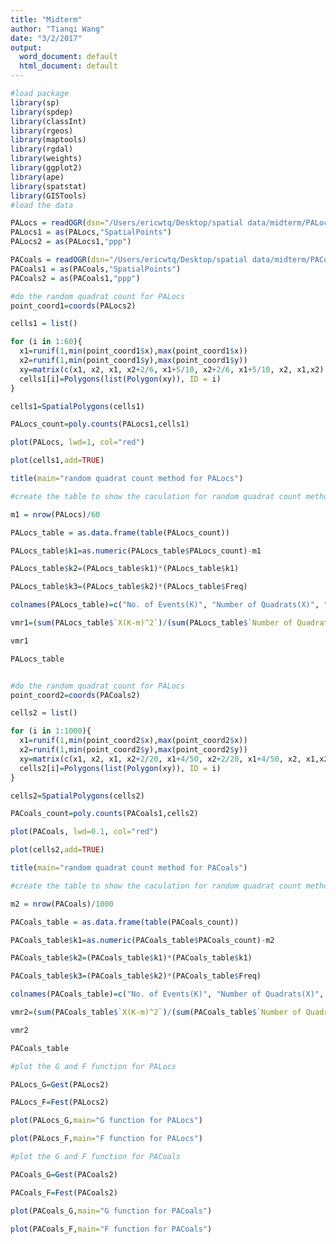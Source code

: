 ```yaml
---
title: "Midterm"
author: "Tianqi Wang"
date: "3/2/2017"
output:
  word_document: default
  html_document: default
---
```



```r
#load package
library(sp)
library(spdep)
library(classInt)
library(rgeos)
library(maptools)
library(rgdal)
library(weights)
library(ggplot2)
library(ape)
library(spatstat)
library(GISTools)
#load the data

PALocs = readOGR(dsn="/Users/ericwtq/Desktop/spatial data/midterm/PALocs/PALocs.shp")
PALocs1 = as(PALocs,"SpatialPoints")
PALocs2 = as(PALocs1,"ppp")

PACoals = readOGR(dsn="/Users/ericwtq/Desktop/spatial data/midterm/PACoals/PACoals.shp")
PACoals1 = as(PACoals,"SpatialPoints")
PACoals2 = as(PACoals1,"ppp")
```


```r
#do the random quadrat count for PALocs
point_coord1=coords(PALocs2)

cells1 = list()

for (i in 1:60){
  x1=runif(1,min(point_coord1$x),max(point_coord1$x))
  x2=runif(1,min(point_coord1$y),max(point_coord1$y))
  xy=matrix(c(x1, x2, x1, x2+2/6, x1+5/10, x2+2/6, x1+5/10, x2, x1,x2),ncol = 2, byrow = TRUE)
  cells1[i]=Polygons(list(Polygon(xy)), ID = i)
}

cells1=SpatialPolygons(cells1)

PALocs_count=poly.counts(PALocs1,cells1)

plot(PALocs, lwd=1, col="red")

plot(cells1,add=TRUE)

title(main="random quadrat count method for PALocs")

#create the table to show the caculation for random quadrat count method of PALocs

m1 = nrow(PALocs)/60

PALocs_table = as.data.frame(table(PALocs_count))

PALocs_table$k1=as.numeric(PALocs_table$PALocs_count)-m1

PALocs_table$k2=(PALocs_table$k1)*(PALocs_table$k1)

PALocs_table$k3=(PALocs_table$k2)*(PALocs_table$Freq)

colnames(PALocs_table)=c("No. of Events(K)", "Number of Quadrats(X)", "K-m", "(K-m)^2", "X(K-m)^2")

vmr1=(sum(PALocs_table$`X(K-m)^2`)/(sum(PALocs_table$`Number of Quadrats(X)`)-1))/m1

vmr1

PALocs_table



```



```r

#do the random quadrat count for PALocs
point_coord2=coords(PACoals2)

cells2 = list()

for (i in 1:1000){
  x1=runif(1,min(point_coord2$x),max(point_coord2$x))
  x2=runif(1,min(point_coord2$y),max(point_coord2$y))
  xy=matrix(c(x1, x2, x1, x2+2/20, x1+4/50, x2+2/20, x1+4/50, x2, x1,x2),ncol = 2, byrow = TRUE)
  cells2[i]=Polygons(list(Polygon(xy)), ID = i)
}

cells2=SpatialPolygons(cells2)

PACoals_count=poly.counts(PACoals1,cells2)

plot(PACoals, lwd=0.1, col="red")

plot(cells2,add=TRUE)

title(main="random quadrat count method for PACoals")

#create the table to show the caculation for random quadrat count method of PALocs

m2 = nrow(PACoals)/1000

PACoals_table = as.data.frame(table(PACoals_count))

PACoals_table$k1=as.numeric(PACoals_table$PACoals_count)-m2

PACoals_table$k2=(PACoals_table$k1)*(PACoals_table$k1)

PACoals_table$k3=(PACoals_table$k2)*(PACoals_table$Freq)

colnames(PACoals_table)=c("No. of Events(K)", "Number of Quadrats(X)", "K-m", "(K-m)^2", "X(K-m)^2")

vmr2=(sum(PACoals_table$`X(K-m)^2`)/(sum(PACoals_table$`Number of Quadrats(X)`)-1))/m2

vmr2

PACoals_table

```




```r

#plot the G and F function for PALocs

PALocs_G=Gest(PALocs2)

PALocs_F=Fest(PALocs2)

plot(PALocs_G,main="G function for PALocs")

plot(PALocs_F,main="F function for PALocs")

#plot the G and F function for PACoals

PACoals_G=Gest(PACoals2)

PACoals_F=Fest(PACoals2)

plot(PACoals_G,main="G function for PACoals")
      
plot(PACoals_F,main="F function for PACoals")

```